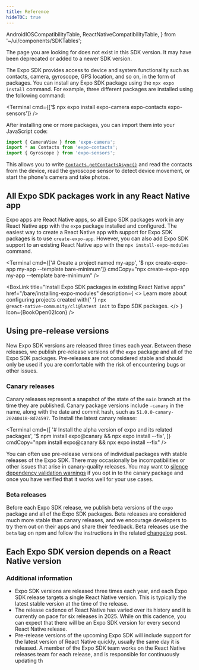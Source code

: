```yaml
---
title: Reference
hideTOC: true
---
```



  AndroidIOSCompatibilityTable,
  ReactNativeCompatibilityTable,
} from '~/ui/components/SDKTables';

<RedirectNotification>
  The page you are looking for does not exist in this SDK version. It may have been deprecated or
  added to a newer SDK version.
</RedirectNotification>

The Expo SDK provides access to device and system functionality such as contacts, camera, gyroscope, GPS location, and so on, in the form of packages. You can install any Expo SDK package using the `npx expo install` command. For example, three different packages are installed using the following command:

<Terminal cmd={['$ npx expo install expo-camera expo-contacts expo-sensors']} />

After installing one or more packages, you can import them into your JavaScript code:

```js
import { CameraView } from 'expo-camera';
import * as Contacts from 'expo-contacts';
import { Gyroscope } from 'expo-sensors';
```

This allows you to write [`Contacts.getContactsAsync()`](./sdk/contacts#contactsgetcontactsasynccontactquery) and read the contacts from the device, read the gyroscope sensor to detect device movement, or start the phone's camera and take photos.

## All Expo SDK packages work in any React Native app

Expo apps are React Native apps, so all Expo SDK packages work in any React Native app with the `expo` package installed and configured. The easiest way to create a React Native app with support for Expo SDK packages is to use `create-expo-app`. However, you can also add Expo SDK support to an existing React Native app with the `npx install-expo-modules` command.

<Terminal
  cmd={['# Create a project named my-app', '$ npx create-expo-app my-app --template bare-minimum']}
  cmdCopy="npx create-expo-app my-app --template bare-minimum"
/>

<BoxLink
  title="Install Expo SDK packages in existing React Native apps"
  href="/bare/installing-expo-modules"
  description={
    <>
      Learn more about configuring projects created with{' '}
      <CODE>npx @react-native-community/cli@latest init</CODE> to Expo SDK packages.
    </>
  }
  Icon={BookOpen02Icon}
/>

<BoxLink
  title="Use libraries"
  description="Learn how to install Expo SDK packages in your project."
  href="/workflow/using-libraries"
  Icon={BookOpen02Icon}
/>

## Using pre-release versions

New Expo SDK versions are released three times each year. Between these releases, we publish pre-release versions of the `expo` package and all of the Expo SDK packages. Pre-releases are not considered stable and should only be used if you are comfortable with the risk of encountering bugs or other issues.

### Canary releases

Canary releases represent a snapshot of the state of the `main` branch at the time they are published. Canary package versions include `-canary` in the name, along with the date and commit hash, such as `51.0.0-canary-20240418-8d74597`. To install the latest canary release:

<Terminal
  cmd={[
    '# Install the alpha version of expo and its related packages',
    '$ npm install expo@canary && npx expo install --fix',
  ]}
  cmdCopy="npm install expo@canary && npx expo install --fix"
/>

You can often use pre-release versions of individual packages with stable releases of the Expo SDK. There may occasionally be incompatibilities or other issues that arise in canary-quality releases. You may want to [silence dependency validation warnings](/more/expo-cli/#configuring-dependency-validation) if you opt in to the canary package and once you have verified that it works well for your use cases.

### Beta releases

Before each Expo SDK release, we publish beta versions of the `expo` package and all of the Expo SDK packages. Beta releases are considered much more stable than canary releases, and we encourage developers to try them out on their apps and share their feedback. Beta releases use the `beta` tag on npm and follow the instructions in the related [changelog](https://expo.dev/changelog) post.

## Each Expo SDK version depends on a React Native version

<ReactNativeCompatibilityTable />

### Additional information

<Collapsible summary="Expo SDK policy for tracking React Native releases">

- Expo SDK versions are released three times each year, and each Expo SDK release targets a single React Native version. This is typically the latest stable version at the time of the release.
- The release cadence of React Native has varied over its history and it is currently on pace for six releases in 2025. While on this cadence, you can expect that there will be an Expo SDK version for every second React Native release.
- Pre-release versions of the upcoming Expo SDK will include support for the latest version of React Native quickly, usually the same day it is released. A member of the Expo SDK team works on the React Native releases team for each release, and is responsible for continuously updating th
